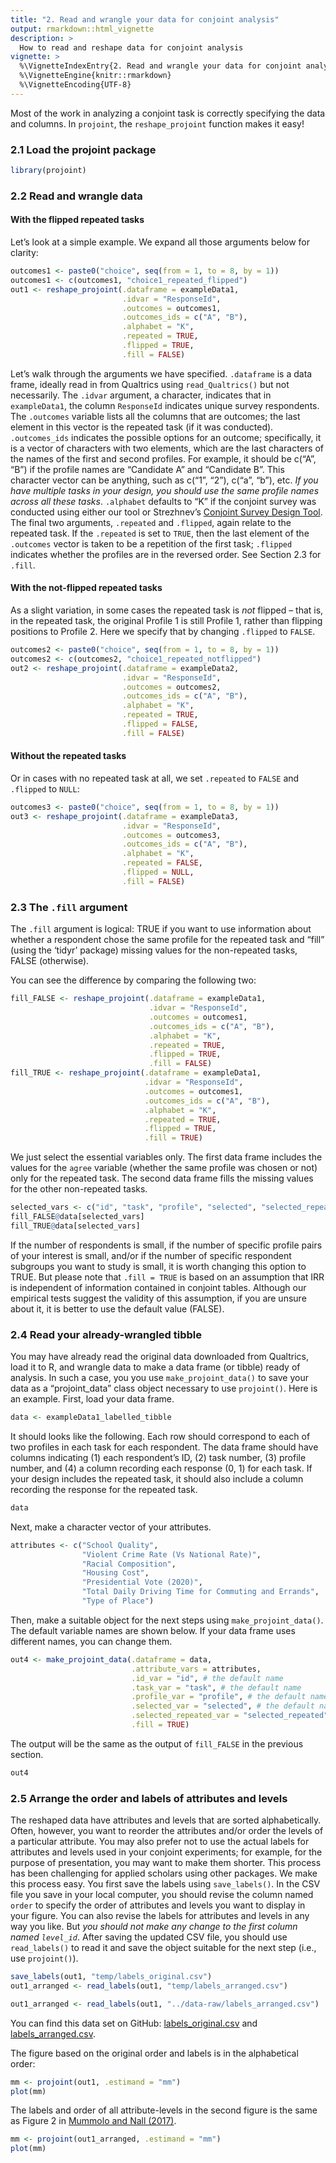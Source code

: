 ```yaml
---
title: "2. Read and wrangle your data for conjoint analysis"
output: rmarkdown::html_vignette
description: >
  How to read and reshape data for conjoint analysis
vignette: >
  %\VignetteIndexEntry{2. Read and wrangle your data for conjoint analysis}
  %\VignetteEngine{knitr::rmarkdown}
  %\VignetteEncoding{UTF-8}
---
```


Most of the work in analyzing a conjoint task is correctly specifying the data and columns. In `projoint`, the `reshape_projoint` function makes it easy!

### 2.1 Load the projoint package

```r
library(projoint)
```

### 2.2 Read and wrangle data

#### With the flipped repeated tasks

Let's look at a simple example. We expand all those arguments below for clarity:

```r
outcomes1 <- paste0("choice", seq(from = 1, to = 8, by = 1))
outcomes1 <- c(outcomes1, "choice1_repeated_flipped")
out1 <- reshape_projoint(.dataframe = exampleData1, 
                         .idvar = "ResponseId", 
                         .outcomes = outcomes1,
                         .outcomes_ids = c("A", "B"),
                         .alphabet = "K", 
                         .repeated = TRUE,
                         .flipped = TRUE, 
                         .fill = FALSE)
```

Let's walk through the arguments we have specified. `.dataframe` is a data frame, ideally read in from Qualtrics using `read_Qualtrics()` but not necessarily. The `.idvar` argument, a character, indicates that in `exampleData1`, the column `ResponseId` indicates unique survey respondents. The `.outcomes` variable lists all the columns that are outcomes; the last element in this vector is the repeated task (if it was conducted). `.outcomes_ids` indicates the possible options for an outcome; specifically, it is a vector of characters with two elements, which are the last characters of the names of the first and second profiles. For example, it should be c("A", "B") if the profile names are "Candidate A" and "Candidate B". This character vector can be anything, such as c("1", "2"), c("a", "b"), etc. *If you have multiple tasks in your design, you should use the same profile names across all these tasks*. `.alphabet` defaults to "K" if the conjoint survey was conducted using either our tool or Strezhnev's [Conjoint Survey Design Tool](https://github.com/astrezhnev/conjointsdt). The final two arguments, `.repeated` and `.flipped`, again relate to the repeated task. If the `.repeated` is set to `TRUE`, then the last element of the `.outcomes` vector is taken to be a repetition of the first task; `.flipped` indicates whether the profiles are in the reversed order. See Section 2.3 for `.fill`. 

#### With the not-flipped repeated tasks

As a slight variation, in some cases the repeated task is *not* flipped -- that is, in the repeated task, the original Profile 1 is still Profile 1, rather than flipping positions to Profile 2. Here we specify that by changing `.flipped` to `FALSE`.

```r
outcomes2 <- paste0("choice", seq(from = 1, to = 8, by = 1))
outcomes2 <- c(outcomes2, "choice1_repeated_notflipped")
out2 <- reshape_projoint(.dataframe = exampleData2, 
                         .idvar = "ResponseId", 
                         .outcomes = outcomes2,
                         .outcomes_ids = c("A", "B"),
                         .alphabet = "K", 
                         .repeated = TRUE,
                         .flipped = FALSE,
                         .fill = FALSE)
```

#### Without the repeated tasks

Or in cases with no repeated task at all, we set `.repeated` to `FALSE` and  `.flipped` to `NULL`:

```r
outcomes3 <- paste0("choice", seq(from = 1, to = 8, by = 1))
out3 <- reshape_projoint(.dataframe = exampleData3, 
                         .idvar = "ResponseId", 
                         .outcomes = outcomes3,
                         .outcomes_ids = c("A", "B"),
                         .alphabet = "K", 
                         .repeated = FALSE,
                         .flipped = NULL,
                         .fill = FALSE)
```


### 2.3 The `.fill` argument

The `.fill` argument is logical: TRUE if you want to use information about whether a respondent chose the same profile for the repeated task and "fill" (using the 'tidyr' package) missing values for the non-repeated tasks, FALSE (otherwise). 

You can see the difference by comparing the following two:
```r
fill_FALSE <- reshape_projoint(.dataframe = exampleData1, 
                               .idvar = "ResponseId", 
                               .outcomes = outcomes1,
                               .outcomes_ids = c("A", "B"),
                               .alphabet = "K", 
                               .repeated = TRUE,
                               .flipped = TRUE, 
                               .fill = FALSE)
fill_TRUE <- reshape_projoint(.dataframe = exampleData1, 
                              .idvar = "ResponseId", 
                              .outcomes = outcomes1,
                              .outcomes_ids = c("A", "B"),
                              .alphabet = "K", 
                              .repeated = TRUE,
                              .flipped = TRUE, 
                              .fill = TRUE)
```
We just select the essential variables only. The first data frame includes the values for the `agree` variable (whether the same profile was chosen or not) only for the repeated task. The second data frame fills the missing values for the other non-repeated tasks.
```r
selected_vars <- c("id", "task", "profile", "selected", "selected_repeated", "agree")
fill_FALSE@data[selected_vars]
fill_TRUE@data[selected_vars]

```
If the number of respondents is small, if the number of specific profile pairs of your interest is small, and/or if the number of specific respondent subgroups you want to study is small, it is worth changing this option to TRUE. But please note that `.fill = TRUE` is based on an assumption that IRR is independent of information contained in conjoint tables. Although our empirical tests suggest the validity of this assumption, if you are unsure about it, it is better to use the default value (FALSE).

### 2.4 Read your already-wrangled tibble

You may have already read the original data downloaded from Qualtrics, load it to R, and wrangle data to make a data frame (or tibble) ready of analysis. In such a case, you you use  `make_projoint_data()` to save your data as a "projoint_data" class object necessary to use `projoint()`. Here is an example. First, load your data frame. 
```r
data <- exampleData1_labelled_tibble
```
It should looks like the following. Each row should correspond to each of two profiles in each task for each respondent. The data frame should have columns indicating (1) each respondent's ID, (2) task number, (3) profile number, and (4) a column recording each response (0, 1) for each task. If your design includes the repeated task, it should also include a column recording the response for the repeated task. 
```r
data
```

Next, make a character vector of your attributes. 
```r
attributes <- c("School Quality",
                "Violent Crime Rate (Vs National Rate)",
                "Racial Composition",
                "Housing Cost",
                "Presidential Vote (2020)",
                "Total Daily Driving Time for Commuting and Errands",
                "Type of Place")
```
Then, make a suitable object for the next steps using `make_projoint_data()`. The default variable names are shown below. If your data frame uses different names, you can change them. 
```r
out4 <- make_projoint_data(.dataframe = data,
                           .attribute_vars = attributes, 
                           .id_var = "id", # the default name
                           .task_var = "task", # the default name
                           .profile_var = "profile", # the default name
                           .selected_var = "selected", # the default name
                           .selected_repeated_var = "selected_repeated", # the default is NULL
                           .fill = TRUE)
```
The output will be the same as the output of `fill_FALSE` in the previous section.
```r
out4
```


### 2.5 Arrange the order and labels of attributes and levels

The reshaped data have attributes and levels that are sorted alphabetically. Often, however, you want to reorder the attributes and/or order the levels of a particular attribute. You may also prefer not to use the actual labels for attributes and levels used in your conjoint experiments; for example, for the purpose of presentation, you may want to make them shorter. This process has been challenging for applied scholars using other packages. We make this process easy. You first save the labels using `save_labels()`. In the CSV file you save in your local computer, you should revise the column named `order` to specify the order of attributes and levels you want to display in your figure. You can also revise the labels for attributes and levels in any way you like. But *you should not make any change to the first column named `level_id`*. After saving the updated CSV file, you should use `read_labels()` to read it and save the object suitable for the next step (i.e., use `projoint()`).

```r
save_labels(out1, "temp/labels_original.csv")
out1_arranged <- read_labels(out1, "temp/labels_arranged.csv")
```

```r
out1_arranged <- read_labels(out1, "../data-raw/labels_arranged.csv")
```

You can find this data set on GitHub: [labels_original.csv](https://github.com/yhoriuchi/projoint/blob/master/data-raw/labels_original.csv) and [labels_arranged.csv](https://github.com/yhoriuchi/projoint/blob/master/data-raw/labels_arranged.csv).

The figure based on the original order and labels is in the alphabetical order:
```r
mm <- projoint(out1, .estimand = "mm")
plot(mm)
```

The labels and order of all attribute-levels in the second figure is the same as Figure 2 in [Mummolo and Nall (2017)](https://doi.org/10.1086/687569).
```r
mm <- projoint(out1_arranged, .estimand = "mm")
plot(mm)
```



